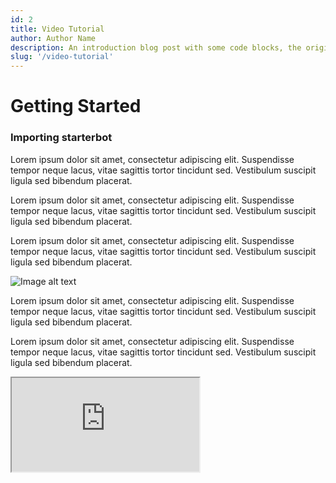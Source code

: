 ```yaml
---
id: 2
title: Video Tutorial
author: Author Name
description: An introduction blog post with some code blocks, the original
slug: '/video-tutorial'
---
```


<TwoCols>
    <Main>
        <h1 className="font-bold text-3xl mb-4"> Getting Started</h1>
        <h3 className="font-bold text-xl mb-3"> Importing starterbot</h3>
        <p className="mb-4">
            Lorem ipsum dolor sit amet, consectetur adipiscing elit. Suspendisse tempor neque lacus,
            vitae sagittis tortor tincidunt sed. Vestibulum suscipit ligula sed bibendum placerat.
        </p>
        <p className="mb-4">
            Lorem ipsum dolor sit amet, consectetur adipiscing elit. Suspendisse tempor neque lacus,
            vitae sagittis tortor tincidunt sed. Vestibulum suscipit ligula sed bibendum placerat.
        </p>
        <p className="mb-4">
            Lorem ipsum dolor sit amet, consectetur adipiscing elit. Suspendisse tempor neque lacus,
            vitae sagittis tortor tincidunt sed. Vestibulum suscipit ligula sed bibendum placerat.
        </p>
        <Img
            src="https://botpress.com/_next/image?url=https%3A%2F%2Fcontent.botpress.com%2Fuploads%2FThumbnail-template.png.png&w=3840&q=60"
            alt="Image alt text"
            height={428}
        />
        <p className="mb-4">
            Lorem ipsum dolor sit amet, consectetur adipiscing elit. Suspendisse tempor neque lacus,
            vitae sagittis tortor tincidunt sed. Vestibulum suscipit ligula sed bibendum placerat.
        </p>
        <p className="mb-4">
            Lorem ipsum dolor sit amet, consectetur adipiscing elit. Suspendisse tempor neque lacus,
            vitae sagittis tortor tincidunt sed. Vestibulum suscipit ligula sed bibendum placerat.
        </p>
    </Main>
    <RelatedContent>
        <Iframe src="https://www.youtube.com/embed/_lOcCH_rNIU" />
        <Iframe src="https://www.youtube.com/embed/2OqJoCnBoaE" />
    </RelatedContent>
</TwoCols>
